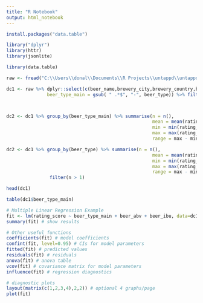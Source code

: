 ```yaml
---
title: "R Notebook"
output: html_notebook
---
```




```r
install.packages("data.table")

library("dplyr")
library(httr)
library(jsonlite)

library(data.table)
```
```r

raw <- fread("C:\\Users\\donal\\Documents\\R Projects\\untappd\\untappd_data.csv")

dc1 <- raw %>% dplyr::select(c(beer_name,brewery_city,brewery_country,brewery_state,brewery_id,beer_type,beer_abv, beer_ibu,venue_city,venue_state,rating_score,created_at)) %>% mutate(
               beer_type_main = gsub( " .*$", "-", beer_type)) %>% filter(is.na(rating_score) != T)



dc2 <- dc1 %>% group_by(beer_type_main) %>% summarise(n = n(),
                                                      mean = mean(rating_score),
                                                      min = min(rating_score),
                                                      max = max(rating_score),
                                                      range = max - min)

dc2 <- dc1 %>% group_by(beer_type) %>% summarise(n = n(),
                                                      mean = mean(rating_score),
                                                      min = min(rating_score),
                                                      max = max(rating_score),
                                                      range = max - min) %>% 
                filter(n > 1)

head(dc1)

table(dc1$beer_type_main)
```



```r
# Multiple Linear Regression Example 
fit <- lm(rating_score ~ beer_type_main + beer_abv + beer_ibu, data=dc1)
summary(fit) # show results

# Other useful functions 
coefficients(fit) # model coefficients
confint(fit, level=0.95) # CIs for model parameters 
fitted(fit) # predicted values
residuals(fit) # residuals
anova(fit) # anova table 
vcov(fit) # covariance matrix for model parameters 
influence(fit) # regression diagnostics
```

```r
# diagnostic plots 
layout(matrix(c(1,2,3,4),2,2)) # optional 4 graphs/page 
plot(fit)
```

